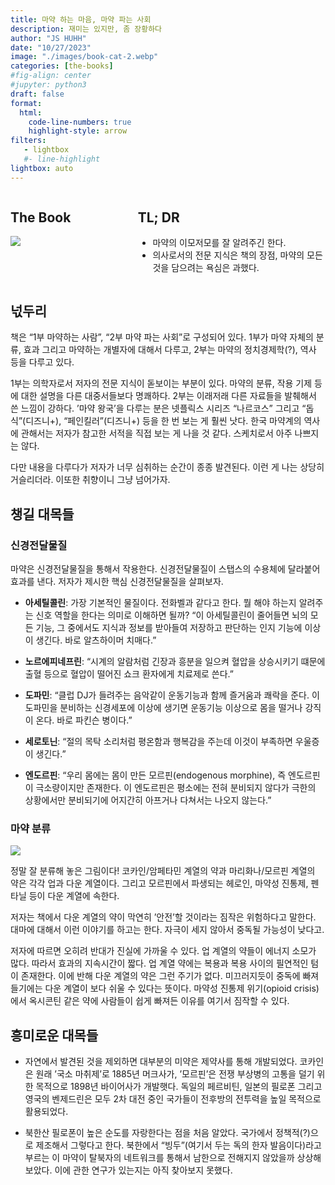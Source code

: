 ```yaml
---
title: 마약 하는 마음, 마약 파는 사회
description: 재미는 있지만, 좀 장황하다
author: "JS HUHH"
date: "10/27/2023"
image: "./images/book-cat-2.webp"
categories: [the-books]
#fig-align: center
#jupyter: python3
draft: false
format:
  html:
    code-line-numbers: true
    highlight-style: arrow
filters:
   - lightbox
   #- line-highlight
lightbox: auto
---
```


::: columns
::: {.column width="30%"}
## The Book
[![](https://image.aladin.co.kr/product/32626/17/cover500/e432532385_1.jpg)](https://www.aladin.co.kr/shop/wproduct.aspx?ItemId=326261783)
:::

:::{.column width="5%"}
:::

::: {.column width="65%"}
## TL; DR
- 마약의 이모저모를 잘 알려주긴 한다. 
- 의사로서의 전문 지식은 책의 장점, 마약의 모든 것을 담으려는 욕심은 과했다. 
:::
:::

## 넋두리

책은 "1부 마약하는 사람", "2부 마약 파는 사회"로 구성되어 있다. 1부가 마약 자체의 분류, 효과 그리고 마약하는 개별자에 대해서 다루고, 2부는 마약의 정치경제학(?), 역사 등을 다루고 있다. 

1부는 의학자로서 저자의 전문 지식이 돋보이는 부분이 있다. 마약의 분류, 작용 기제 등에 대한 설명을 다른 대중서들보다 명쾌하다. 2부는 이래저래 다른 자료들을 발췌해서 쓴 느낌이 강하다. '마약 왕국'을 다루는 분은 넷플릭스 시리즈 "나르코스" 그리고 "돕식"(디즈니+), "페인킬러"(디즈니+) 등을 한 번 보는 게 훨씬 낫다. 한국 마약계의 역사에 관해서는 저자가 참고한 서적을 직접 보는 게 나을 것 같다. 스케치로서 아주 나쁘지는 않다. 

다만 내용을 다루다가 저자가 너무 심취하는 순간이 종종 발견된다. 이런 게 나는 상당히 거슬리더라. 이또한 취향이니 그냥 넘어가자. 

## 챙길 대목들
### 신경전달물질

마약은 신경전달물질을 통해서 작용한다. 신경전달물질이 스탭스의 수용체에 달라붙어 효과를 낸다. 저자가 제시한 핵심 신경전달물질을 살펴보자. 

- **아세틸콜린**: 가장 기본적인 물질이다. 전화벨과 같다고 한다. 뭘 해야 하는지 알려주는 신호 역할을 한다는 의미로 이해하면 될까? "이 아세틸콜린이 줄어들면 뇌의 모든 기능, 그 중에서도 지식과 정보를 받아들여 저장하고 판단하는 인지 기능에 이상이 생긴다. 바로 알츠하이머 치매다."

- **노르에피네프린**: "시계의 알람처럼 긴장과 흥분을 일으켜 혈압을 상승시키기 떄문에 출혈 등으로 혈압이 떨어진 쇼크 환자에게 치료제로 쓴다."

- **도파민**: "클럽 DJ가 들려주는 음악같이 운동기능과 함께 즐거움과 쾌락을 준다. 이 도파민을 분비하는 신경세포에 이상에 생기면 운동기능 이상으로 몸을 떨거나 강직이 온다. 바로 파킨슨 병이다."

- **세로토닌**: "절의 목탁 소리처럼 평온함과 행복감을 주는데 이것이 부족하면 우울증이 생긴다."

- **엔도르핀**: "우리 몸에는 몸이 만든 모르핀(endogenous morphine), 즉 엔도르핀이 극소량이지만 존재한다. 이 엔도르핀은 평소에는 전혀 분비되지 않다가 극한의 상황에서만 분비되기에 어지간히 아프거나 다쳐서는 나오지 않는다." 


### 마약 분류 

![](./images/drugmap.png)

정말 잘 분류해 놓은 그림이다! 코카인/암페타민 계열의 약과 마리화나/모르핀 계열의 약은 각각 업과 다운 계열이다. 그리고 모르핀에서 파생되는 헤로인, 마약성 진통제, 펜타닐 등이 다운 계열에 속한다. 

저자는 책에서 다운 계열의 약이 막연히 '안전'할 것이라는 짐작은 위험하다고 말한다. 대마에 대해서 이런 이야기를 하고는 한다. 자극이 세지 않아서 중독될 가능성이 낮다고. 

저자에 따르면 오히려 반대가 진실에 가까울 수 있다. 업 계열의 약들이 에너지 소모가 많다. 따라서 효과의 지속시간이 짧다. 업 계열 약에는 복용과 복용 사이의 필연적인 텀이 존재한다. 이에 반해 다운 계열의 약은 그런 주기가 없다. 미끄러지듯이 중독에 빠져들기에는 다운 계열이 보다 쉬울 수 있다는 뜻이다. 마약성 진통제 위기(opioid crisis)에서 옥시콘틴 같은 약에 사람들이 쉽게 빠져든 이유를 여기서 짐작할 수 있다.  

## 흥미로운 대목들

- 자연에서 발견된 것을 제외하면 대부분의 미약은 제약사를 통해 개발되었다. 코카인은 원래 '국소 마취제'로 1885년 머크사가, '모르핀'은 전쟁 부상병의 고통을 덜기 위한 목적으로 1898년 바이어사가 개발햇다. 독일의 페르비틴, 일본의 필로폰 그리고 영국의 벤제드린은 모두 2차 대전 중인 국가들이 전후방의 전투력을 높일 목적으로 활용되었다. 

- 북한산 필로폰이 높은 순도를 자랑한다는 점을 처음 알았다. 국가에서 정책적(?)으로 제조해서 그렇다고 한다. 북한에서 "빙두"(여기서 두는 독의 한자 발음이다)라고 부르는 이 마약이 탈북자의 네트워크를 통해서 남한으로 전해지지 않았을까 상상해 보았다. 이에 관한 연구가 있는지는 아직 찾아보지 못했다. 